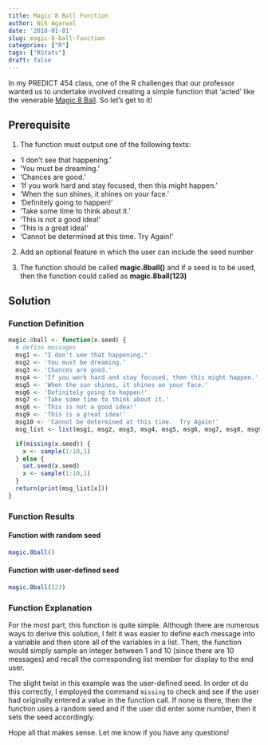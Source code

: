 ```yaml
---
title: Magic 8 Ball Function
author: Nik Agarwal
date: '2018-01-01'
slug: magic-8-ball-function
categories: ["R"]
tags: ["RStats"]
draft: false
---
```


In my PREDICT 454 class, one of the R challenges that our professor wanted us to undertake involved creating a simple function that 'acted' like the venerable [Magic 8 Ball](https://en.wikipedia.org/wiki/Magic_8-Ball). So let's get to it!

## Prerequisite

1. The function must output one of the following texts:

* 'I don't see that happening.'
* 'You must be dreaming.'
* 'Chances are good.'
* 'If you work hard and stay focused, then this might happen.'
* 'When the sun shines, it shines on your face.'
* 'Definitely going to happen!'
* 'Take some time to think about it.'
* 'This is not a good idea!'
* 'This is a great idea!'
* 'Cannot be determined at this time. Try Again!'

2. Add an optional feature in which the user can include the seed number

3. The function should be called **magic.8ball()** and if a seed is to be used, then the function could called as **magic.8ball(123)**

## Solution

### Function Definition

```r
magic.8ball <- function(x.seed) {
  # define messages
  msg1 <- "I don't see that happening."
  msg2 <- 'You must be dreaming.'
  msg3 <- 'Chances are good.'
  msg4 <- 'If you work hard and stay focused, then this might happen.'
  msg5 <- 'When the sun shines, it shines on your face.'
  msg6 <- 'Definitely going to happen!'
  msg7 <- 'Take some time to think about it.'
  msg8 <- 'This is not a good idea!'
  msg9 <- 'This is a great idea!'
  msg10 <- 'Cannot be determined at this time.  Try Again!'
  msg_list <- list(msg1, msg2, msg3, msg4, msg5, msg6, msg7, msg8, msg9, msg10)

  if(missing(x.seed)) {
    x <- sample(1:10,1)
  } else {
    set.seed(x.seed)
    x <- sample(1:10,1)
  }
  return(print(msg_list[x]))
}
```

### Function Results

#### Function with random seed
```r
magic.8ball()
```

#### Function with user-defined seed

```r
magic.8ball(123)
```

### Function Explanation

For the most part, this function is quite simple. Although there are numerous ways to derive this solution, I felt it was easier to define each message into a variable and then store all of the variables in a list. Then, the function would simply sample an integer between 1 and 10 (since there are 10 messages) and recall the corresponding list member for display to the end user.

The slight twist in this example was the user-defined seed. In order ot do this correctly, I employed the command ```missing``` to check and see if the user had originally entered a value in the function call. If none is there, then the function uses a random seed and if the user did enter some number, then it sets the seed accordingly.

Hope all that makes sense. Let me know if you have any questions!
